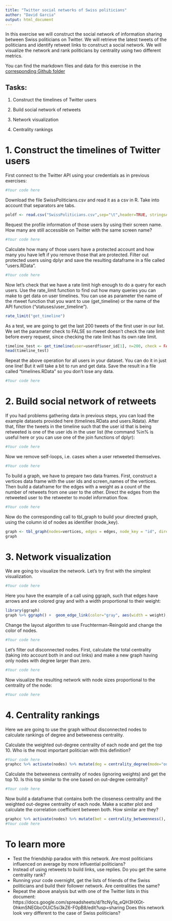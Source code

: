 ```yaml
---
title: "Twitter social networks of Swiss politicians"
author: "David Garcia"
output: html_document
---
```


In this exercise we will construct the social network of information sharing between Swiss politicians on Twitter. We will retrieve the latest tweets of the politicians and identify retweet links to construct a social network. We will visualize the network and rank politicians by centrality using two different metrics.

You can find the markdown files and data for this exercise in the [corresponding Github folder](https://github.com/dgarcia-eu/SocialDataScience/tree/master/4_SNA/048_PoliticiansNetwork)

## Tasks:

1. Construct the timelines of Twitter users

2. Build social network of retweets

3. Network visualization

4. Centrality rankings

# 1. Construct the timelines of Twitter users

First connect to the Twitter API using your credentials as in previous exercises:
```r
#Your code here
```

Download the file SwissPoliticians.csv and read it as a csv in R. Take into account that separators are tabs.
```r
poldf <- read.csv("SwissPoliticians.csv",sep="\t",header=TRUE, stringsAsFactors=FALSE)
```

Request the profile information of those users by using their screen name. How many are still accessible on Twitter with the same screen name?
```r
#Your code here
```

Calculate how many of those users have a protected account and how many you have left if you remove those that are protected. Filter out protected users using dplyr and save the resulting dataframe in a file called "users.RData".
```r
#Your code here
```

Now let's check that we have a rate limit high enough to do a query for each users. Use the rate_limit function to find out how many queries you can make to get data on user timelines. You can use as parameter the name of the rtweet function that you want to use (get_timeline) or the name of the API function ("statuses/user_timeline").
```r
rate_limit("get_timeline")
```

As a test, we are going to get the last 200 tweets of the first user in our list. We set the parameter check to FALSE so rtweet doesn't check the rate limit before every request, since checking the rate limit has its own rate limit.
```r
timeline_test <- get_timeline(user=userdf$user_id[1], n=200, check = FALSE)
head(timeline_test)
```

Repeat the above operation for all users in your dataset. You can do it in just one line! But it will take a bit to run and get data. Save the result in a file called "timelines.RData" so you don't lose any data.
```r
#Your code here
```

# 2. Build social network of retweets

If you had problems gathering data in previous steps, you can load the example datasets provided here (timelines.RData and users.Rdata). After that, filter the tweets in the timeline such that the user id that is being retweeted is one of the user ids in the user list (the command %in% is useful here or you can use one of the join functions of dplyr):

```r
#Your code here
```

Now we remove self-loops, i.e. cases when a user retweeted themselves.
```r
#Your code here
```

To build a graph, we have to prepare two data frames. First, construct a vertices data frame with the user ids and screen_names of the vertices. Then build a dataframe for the edges with a weight as a count of the number of retweets from one user to the other. Direct the edges from the retweeted user to the retweeter to model information flow.
```r
#Your code here
```

Now do the corresponding call to tbl_graph to build your directed graph, using the column id of nodes as identifier (node_key).
```r
graph <- tbl_graph(nodes=vertices, edges = edges, node_key = "id", directed = TRUE)
graph
```

# 3. Network visualization

We are going to visualize the network. Let's try first with the simplest visualization.
```r
#Your code here
```

Here you have the example of a call using ggraph, such that edges have arrows and are colored gray and with a width proportional to their weight:
```r
library(ggraph)
graph %>% ggraph() +  geom_edge_link(color="gray", aes(width = weight), arrow=arrow(type = "closed", length = unit(5,"pt")))  + geom_node_point() + theme_graph()
```

Change the layout algorithm to use Fruchterman-Reingold and change the color of nodes.
```r
#Your code here
```

Let's filter out disconnected nodes. First, calculate the total centrality (taking into account both in and out links) and make a new graph having only nodes with degree larger than zero.
```r
#Your code here
```

Now visualize the resulting network with node sizes proportional to the centrality of the node:
```r
#Your code here
```

# 4. Centrality rankings

Here we are going to use the graph without disconnected nodes to calculate rankings of degree and betweeness centrality.

Calculate the weighted out-degree centrality of each node and get the top 10. Who is the most important politician with this definition?
```r
#Your code here
graphcc %>% activate(nodes) %>% mutate(deg = centrality_degree(mode="out", weights=weight)) %>% arrange(desc(deg)) %>% as_tibble() %>% head(10)
```

Calculate the betweeness centrality of nodes (ignoring weights) and get the top 10. Is this top similar to the one based on out-degree centrality?
```r
#Your code here
```

Now build a dataframe that contains both the closeness centrality and the weighted out-degree centrality of each node. Make a scatter plot and calculate the correlation coefficient between both. How similar are they?
```r
graphcc %>% activate(nodes) %>% mutate(bet = centrality_betweenness(), deg = centrality_degree(mode="out", weights=weight)) %>% as_tibble() -> nodesdf
#Your code here
```

# To learn more

- Test the friendship paradox with this network. Are most politicians influenced on average by more influential politicians?
- Instead of using retweets to build links, use replies. Do you get the same centrality rank?
- Running your code overnight, get the lists of friends of the Swiss politicians and build their follower network. Are centralities the same?
- Repeat the above analysis but with one of the Twitter lists in this document: https://docs.google.com/spreadsheets/d/1tcNy1q_eQH3HXGt-0hkmSNEGbcOUiC5si3kZ6-F0pB8/edit?usp=sharing Does this network look very different to the case of Swiss politicians?

